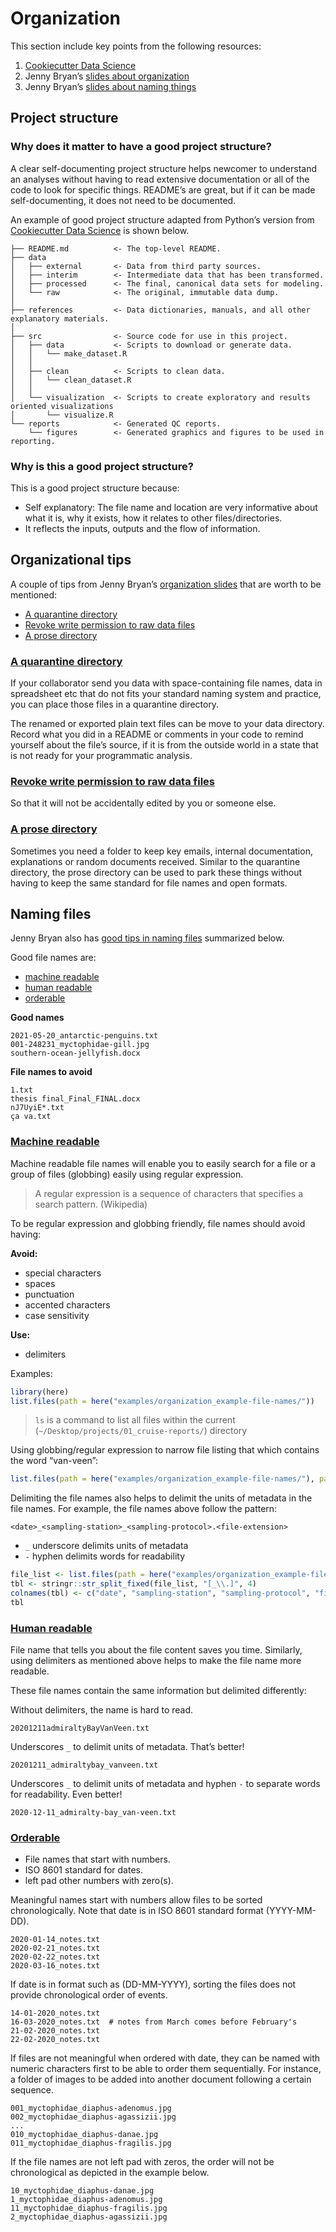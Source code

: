 # Organization

This section include key points from the following resources:

1. [Cookiecutter Data Science](https://drivendata.github.io/cookiecutter-data-science/)
2. Jenny Bryan's [slides about organization](http://www2.stat.duke.edu/~rcs46/lectures_2015/01-markdown-git/slides/organization-slides/organization-slides.pdf)
3. Jenny Bryan's [slides about naming things](http://www2.stat.duke.edu/~rcs46/lectures_2015/01-markdown-git/slides/naming-slides/naming-slides.pdf)

## Project structure

### Why does it matter to have a good project structure?

A clear self-documenting project structure helps newcomer to understand an analyses without having to read extensive documentation or all of the code to look for specific things. README's are great, but if it can be made self-documenting, it does not need to be documented. 

An example of good project structure adapted from Python’s version from [Cookiecutter Data Science](https://drivendata.github.io/cookiecutter-data-science/) is shown below.

```
├── README.md          <- The top-level README.
├── data
│   ├── external       <- Data from third party sources.
│   ├── interim        <- Intermediate data that has been transformed.
│   ├── processed      <- The final, canonical data sets for modeling.
│   └── raw            <- The original, immutable data dump.
│
├── references         <- Data dictionaries, manuals, and all other explanatory materials.
│
├── src                <- Source code for use in this project.
│   ├── data           <- Scripts to download or generate data.
│   │   └── make_dataset.R
│   │
│   ├── clean          <- Scripts to clean data.
│   │   └── clean_dataset.R
│   │
│   └── visualization  <- Scripts to create exploratory and results oriented visualizations
│       └── visualize.R
└── reports            <- Generated QC reports.
    └── figures        <- Generated graphics and figures to be used in reporting.
```

### Why is this a good project structure?

This is a good project structure because:

- Self explanatory: The file name and location are very informative about what it is, why it exists, how it relates to other files/directories.
- It reflects the inputs, outputs and the flow of information.

## Organizational tips

A couple of tips from Jenny Bryan's [organization slides](http://www2.stat.duke.edu/~rcs46/lectures_2015/01-markdown-git/slides/organization-slides/organization-slides.pdf) that are worth to be mentioned: 

- [A quarantine directory](#a-quarantine-directory)
- [Revoke write permission to raw data files](#revoke-write-permission-to-raw-data-files)
- [A prose directory](#a-prose-directory)

### [A quarantine directory](#a-quarantine-directory)

If your collaborator send you data with space-containing file names, data in spreadsheet etc that do not fits your standard naming system and practice, you can place those files in a quarantine directory.

The renamed or exported plain text files can be move to your data directory. Record what you did in a README or comments in your code to remind yourself about the file's source, if it is from the outside world in a state that is not ready for your programmatic analysis.

### [Revoke write permission to raw data files](#revoke-write-permission-to-raw-data-files)

So that it will not be accidentally edited by you or someone else.

### [A prose directory](#a-prose-directory)

Sometimes you need a folder to keep key emails, internal documentation, explanations or random documents received. Similar to the quarantine directory, the prose directory can be used to park these things without having to keep the same standard for file names and open formats.


## Naming files

Jenny Bryan also has [good tips in naming files](https://speakerdeck.com/jennybc/how-to-name-files) summarized below.

Good file names are:

- [machine readable](#machine-readable)
- [human readable](#human-readable)
- [orderable](#orderable)

**Good names**

```
2021-05-20_antarctic-penguins.txt
001-248231_myctophidae-gill.jpg
southern-ocean-jellyfish.docx
```

**File names to avoid**

```
1.txt 
thesis final_Final_FINAL.docx 
nJ7UyiE*.txt 
ça va.txt
```

### [Machine readable](#machine-readable)

Machine readable file names will enable you to easily search for a file or a group of files (globbing) easily using regular expression.

> A regular expression is a sequence of characters that specifies a search pattern. (Wikipedia)

To be regular expression and globbing friendly, file names should avoid having:

**Avoid:**

- special characters
- spaces
- punctuation
- accented characters
- case sensitivity

**Use:**

- delimiters

Examples: 

```r
library(here)
list.files(path = here("examples/organization_example-file-names/"))
```

> `ls` is a command to list all files within the current (`~/Desktop/projects/01_cruise-reports/`) directory

Using globbing/regular expression to narrow file listing that which contains the word "van-veen":

```r
list.files(path = here("examples/organization_example-file-names/"), pattern = "van-veen")
```

Delimiting the file names also helps to delimit the units of metadata in the file names. For example, the file names above follow the pattern:

`<date>_<sampling-station>_<sampling-protocol>.<file-extension>`

- `_` underscore delimits units of metadata
- `-` hyphen delimits words for readability

```r
file_list <- list.files(path = here("examples/organization_example-file-names/"))
tbl <- stringr::str_split_fixed(file_list, "[_\\.]", 4)
colnames(tbl) <- c("date", "sampling-station", "sampling-protocol", "file-type")
tbl
```



### [Human readable](#human-readable)

File name that tells you about the file content saves you time. Similarly, using delimiters as mentioned above helps to make the file name more readable.

These file names contain the same information but delimited differently:

Without delimiters, the name is hard to read.

```
20201211admiraltyBayVanVeen.txt
```

Underscores `_` to delimit units of metadata. That's better!

```
20201211_admiraltybay_vanveen.txt
```

Underscores `_` to delimit units of metadata and hyphen `-` to separate words for readability. Even better! 

```
2020-12-11_admiralty-bay_van-veen.txt
```


### [Orderable](#orderable)

- File names that start with numbers.
- ISO 8601 standard for dates.
- left pad other numbers with zero(s).

Meaningful names start with numbers allow files to be sorted chronologically. Note that date is in ISO 8601 standard format (YYYY-MM-DD).

```
2020-01-14_notes.txt
2020-02-21_notes.txt
2020-02-22_notes.txt
2020-03-16_notes.txt
```

If date is in format such as (DD-MM-YYYY), sorting the files does not provide chronological order of events.

```
14-01-2020_notes.txt
16-03-2020_notes.txt  # notes from March comes before February's
21-02-2020_notes.txt
22-02-2020_notes.txt
```

If files are not meaningful when ordered with date, they can be named with numeric characters first to be able to order them sequentially. For instance, a folder of images to be added into another document following a certain sequence. 

```
001_myctophidae_diaphus-adenomus.jpg
002_myctophidae_diaphus-agassizii.jpg
...
010_myctophidae_diaphus-danae.jpg
011_myctophidae_diaphus-fragilis.jpg
```

If the file names are not left pad with zeros, the order will not be chronological as depicted in the example below.

```
10_myctophidae_diaphus-danae.jpg
1_myctophidae_diaphus-adenomus.jpg
11_myctophidae_diaphus-fragilis.jpg
2_myctophidae_diaphus-agassizii.jpg
```


